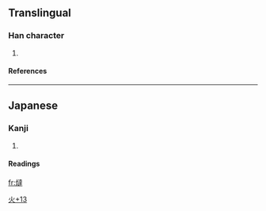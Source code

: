 ==Translingual==
===Han character===
{{Han char|rn=86|rad=火|as=13|sn=17|four=|canj=火卜土手 (FYGQ)}}
# {{defn|Han|sort=火13}}
====References====
{{Han ref|kx=0685.201|dkj=19504|dj=1098.080|hdz=32240.061|uh=71F5|ud=29173}}

----
==Japanese==
===Kanji===
{{ja-kanji|grade=|rs=火13}}
# {{defn|Japanese}} 
====Readings====
{{ja-readings|on=[[たつ]] (tatsu)|kun=}}




[[Category:Japanese-only CJKV Characters|火+13]]

[[fr:燵]]